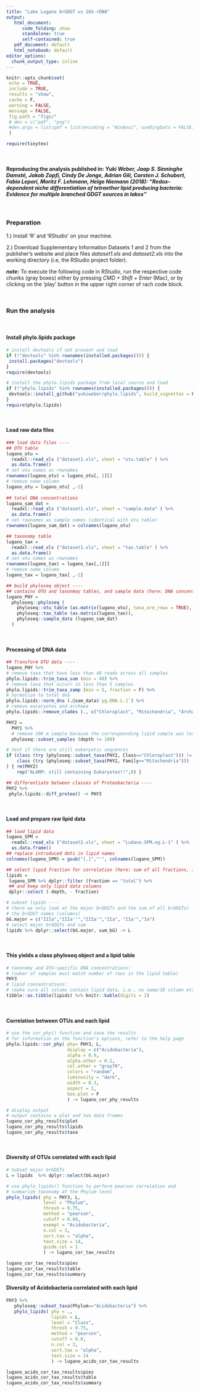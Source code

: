 ```yaml
---
title: "Lake Lugano brGDGT vs 16S-rDNA"
output: 
   html_document: 
      code_folding: show
      standalone: true
      self-contained: true
   pdf_document: default
   html_notebook: default
editor_options: 
  chunk_output_type: inline
---
```


```r
knitr::opts_chunk$set(
 echo = TRUE,
 include = TRUE,
 results = "show",
 cache = F,
 warning = FALSE,
 message = FALSE,
 fig.path = "figs/"
 # dev = c("pdf", "png")
 #dev.args = list(pdf = list(encoding = "WinAnsi", useDingbats = FALSE))
 )

require(tinytex)
```
&nbsp;

#### Reproducing the analysis published in: *Yuki Weber, Jaap S. Sinninghe Damsté, Jakob Zopfi, Cindy De Jonge, Adrian Gili, Carsten J. Schubert, Fabio Lepori, Moritz F. Lehmann, Helge Niemann (2018): **"Redox-dependent niche differentiation of tetraether lipid producing bacteria: Evidence for multiple branched GDGT sources in lakes"***

&nbsp;

### Preparation

1.) Install 'R' and 'RStudio' on your machine.

2.) Download Supplementary Information Datasets 1 and 2 from the publisher's website and place files *dataset1.xls* and *dataset2.xls* into the working directory (i.e, the RStudio project folder).  

*<b>note:</b>*
To execute the following code in RStudio, run the respective code chunks (gray boxes) either by pressing *CMD + Shift + Enter* (Mac), or by clicking on the 'play' button in the upper right corner of rach code block.

&nbsp;

### Run the analysis

&nbsp;

#### Install phylo.lipids package
```r
# install devtools if not present and load
if (!"devtools" %in% rownames(installed.packages())) {
 install.packages("devtools")
}
require(devtools)

# install the phylo.lipids package from local source and load
if (!"phylo.lipids" %in% rownames(installed.packages())) {
 devtools::install_github("yukiweber/phylo.lipids", build_vignettes = F)
}
require(phylo.lipids)
```

&nbsp;

#### Load raw data files
```r
### load data files ----
## OTU table
lugano_otu =
  readxl::read_xls ("dataset1.xls", sheet = "otu.table" ) %>%
  as.data.frame()
# set otu names as rownames 
rownames(lugano_otu) = lugano_otu[, 1][] 
# remove name column
lugano_otu = lugano_otu[ ,-1]
  
## total DNA concentrations
lugano_sam_dat =
  readxl::read_xls ("dataset1.xls", sheet = "sample.data" ) %>%
  as.data.frame()
# set rownames as sample names (identical with otu table)
rownames(lugano_sam_dat) = colnames(lugano_otu)

## taxonomy table
lugano_tax =
  readxl::read_xls ("dataset1.xls", sheet = "tax.table" ) %>%
  as.data.frame()
# set otu names as rownames 
rownames(lugano_tax) = lugano_tax[,1][]
# remove name column
lugano_tax = lugano_tax[ ,-1]

## build phyloseq object ----
## contains OTU and taxonmoy tables, and sample data (here: DNA concentraions)
lugano_PHY =
  phyloseq::phyloseq (
    phyloseq::otu_table (as.matrix(lugano_otu), taxa_are_rows = TRUE),
    phyloseq::tax_table (as.matrix(lugano_tax)),
    phyloseq::sample_data (lugano_sam_dat)
  )
```

&nbsp;

#### Processing of DNA data
```r
## Transform OTU data ----
lugano_PHY %>%
# remove taxa that have less than 40 reads across all samples
phylo.lipids::trim_taxa_sum (min = 40) %>% 
# remove taxa that occurr in less than 5 samples
phylo.lipids::trim_taxa_samp (min = 5, fraction = F) %>%
# normalize to total dna
phylo.lipids::norm_dna (.@sam_data$`yg.DNA.L-1`) %>%
# remove eucaryotes and archaea
phylo.lipids::remove_clades (., c("Chloroplast", "Mitochondria", "Archaea")) -> PHY1

PHY2 = 
  PHY1 %>%
  # remove 100 m sample because the corresponsding lipid sample was lost
  phyloseq::subset_samples (depth != 100)

# test if there are still eukaryotic sequences
if (class (try (phyloseq::subset_taxa(PHY2, Class=="Chloroplast"))) != "try-error" | 
    class (try (phyloseq::subset_taxa(PHY2, Family=="Mitochondria"))) != "try-error"
) { rm(PHY2)
    rep("ALARM: still containing Eukaryotes!!",6) }

## differentiate between classes of Proteobacteria ----
PHY2 %>%
 phylo.lipids::diff_proteo() -> PHY3
```

&nbsp;

#### Load and prepare raw lipid data
```r
## load lipid data
lugano_SPM =
  readxl::read_xls ("dataset2.xls", sheet = "Ludano.SPM.ng.L-1" ) %>%
  as.data.frame()
## replace introduced dots in lipid names
colnames(lugano_SPM) = gsub("[.]","'", colnames(lugano_SPM))

## select lipid fraction for correlation (here: sum of all fractions, i.e., "total")
lipids =
 lugano_SPM %>% dplyr::filter (fraction == "total") %>%
 ## and keep only lipid data columns 
 dplyr::select (-depth, - fraction)

# subset lipids ----
# (here we only look at the major brGDGTs and the sum of all brGDGTs)
# the brGDGT names (columns)
bG.major = c("IIIa","IIIa''","IIIa'","IIa", "IIa'","Ia")
# select major brGDGTs and sum
lipids %>% dplyr::select(bG.major, sum_bG) -> L
```

&nbsp;

#### This yields a class phyloseq object and a lipid table
```r
# taxonomy and OTU-specific DNA concentrations:
# (nuber of samples must match number of rows in the lipid table)
PHY3
# lipid concentrations:
# (make sure all colums contain lipid data, i.e., no name/ID column etc)
tibble::as.tibble(lipids) %>% knitr::kable(digits = 2)
```

&nbsp;

#### Correlation between OTUs and each lipid
```r
# use the cor_phy() function and save the results
# for information on the function's options, refer to the help page
phylo.lipids::cor_phy( phy= PHY3, L,
                       display = c("Acidobacteria"),
                       alpha = 0.9,
                       alpha.other = 0.2,
                       col.other = "gray70",
                       colors = "random",
                       luminosity = "dark",
                       width = 0.3,
                       aspect = 1,
                       box.plot = F
                       ) -> lugano_cor_phy_results

# display output
# output contains a plot and two data frames
lugano_cor_phy_results$plot
lugano_cor_phy_results$lipids 
lugano_cor_phy_results$taxa 
```

&nbsp;

#### Diversity of OTUs correlated with each lipid
```r

# Subset major brGDGTs
L = lipids  %>% dplyr::select(bG.major)

# use phylo_lipids() function to perform pearson correlation and
# summarize taxonomy at the Phylum level 
phylo_lipids( phy = PHY3, L,
              level = "Phylum",
              thresh = 0.75,
              method = "pearson",
              cutoff = 0.04,
              exempt = "Acidobacteria",
              n.col = 3,
              sort.tax = "alpha",
              text.size = 14,
              guide.col = 1
              ) -> lugano_cor_tax_results

lugano_cor_tax_results$pies
lugano_cor_tax_results$table
lugano_cor_tax_results$summary
```


#### Diversity of Acidobacteria correlated with each lipid
```r

PHY3 %>%
   phyloseq::subset_taxa(Phylum=="Acidobacteria") %>%
   phylo_lipids( phy = ., 
                 lipids = L,
                 level = "Class",
                 thresh = 0.75,
                 method = "pearson",
                 cutoff = 0.0,
                 n.col = 3,
                 sort.tax = "alpha",
                 text.size = 14
                 ) -> lugano_acido_cor_tax_results

```

```r
lugano_acido_cor_tax_results$pies
lugano_acido_cor_tax_results$table
lugano_acido_cor_tax_results$summary
```

